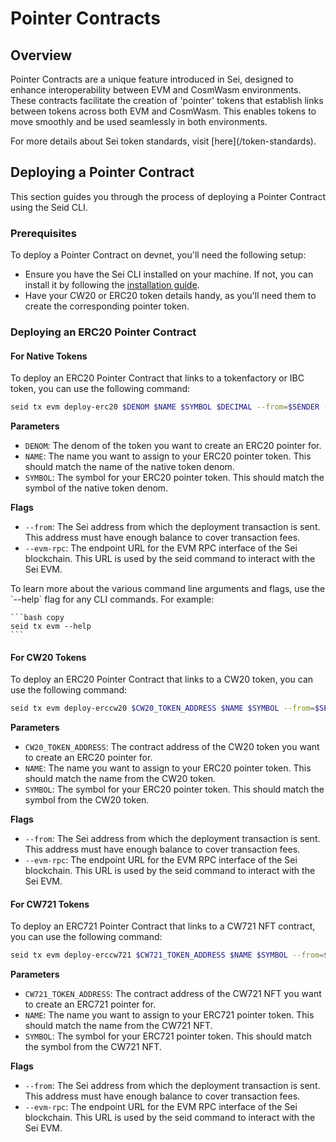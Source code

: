 
# Pointer Contracts

## Overview

Pointer Contracts are a unique feature introduced in Sei, designed to enhance interoperability between EVM and CosmWasm environments. These contracts facilitate the creation of 'pointer' tokens that establish links between tokens across both EVM and CosmWasm. This enables tokens to move smoothly and be used seamlessly in both environments.

<Callout type="info">
  For more details about Sei token standards, visit [here](/token-standards).
</Callout>

## Deploying a Pointer Contract

This section guides you through the process of deploying a Pointer Contract using the Seid CLI.

### Prerequisites

To deploy a Pointer Contract on devnet, you'll need the following setup:

- Ensure you have the Sei CLI installed on your machine. If not, you can install it by following the [installation guide](/quickstart/installing-seid.mdx).
- Have your CW20 or ERC20 token details handy, as you'll need them to create the corresponding pointer token.

### Deploying an ERC20 Pointer Contract

#### For Native Tokens

To deploy an ERC20 Pointer Contract that links to a tokenfactory or IBC token, you can use the following command:

```bash copy
seid tx evm deploy-erc20 $DENOM $NAME $SYMBOL $DECIMAL --from=$SENDER --evm-rpc=https://evm-rpc.arctic-1.seinetwork.io/
```

**Parameters**

- `DENOM`: The denom of the token you want to create an ERC20 pointer for.
- `NAME`: The name you want to assign to your ERC20 pointer token. This should match the name of the native token denom.
- `SYMBOL`: The symbol for your ERC20 pointer token. This should match the symbol of the native token denom.

**Flags**

- `--from`: The Sei address from which the deployment transaction is sent. This address must have enough balance to cover transaction fees.
- `--evm-rpc`: The endpoint URL for the EVM RPC interface of the Sei blockchain. This URL is used by the seid command to interact with the Sei EVM.

<Callout type="info">
  To learn more about the various command line arguments and flags, use the
  `--help` flag for any CLI commands. For example:

    ```bash copy
    seid tx evm --help
    ```

</Callout>

#### For CW20 Tokens

To deploy an ERC20 Pointer Contract that links to a CW20 token, you can use the following command:

```bash copy
seid tx evm deploy-erccw20 $CW20_TOKEN_ADDRESS $NAME $SYMBOL --from=$SENDER --evm-rpc=https://evm-rpc.arctic-1.seinetwork.io/
```

**Parameters**

- `CW20_TOKEN_ADDRESS`: The contract address of the CW20 token you want to create an ERC20 pointer for.
- `NAME`: The name you want to assign to your ERC20 pointer token. This should match the name from the CW20 token.
- `SYMBOL`: The symbol for your ERC20 pointer token. This should match the symbol from the CW20 token.

**Flags**

- `--from`: The Sei address from which the deployment transaction is sent. This address must have enough balance to cover transaction fees.
- `--evm-rpc`: The endpoint URL for the EVM RPC interface of the Sei blockchain. This URL is used by the seid command to interact with the Sei EVM.

#### For CW721 Tokens

To deploy an ERC721 Pointer Contract that links to a CW721 NFT contract, you can use the following command:

```bash copy
seid tx evm deploy-erccw721 $CW721_TOKEN_ADDRESS $NAME $SYMBOL --from=$SENDER --evm-rpc=https://evm-rpc.arctic-1.seinetwork.io/
```

**Parameters**

- `CW721_TOKEN_ADDRESS`: The contract address of the CW721 NFT you want to create an ERC721 pointer for.
- `NAME`: The name you want to assign to your ERC721 pointer token. This should match the name from the CW721 NFT.
- `SYMBOL`: The symbol for your ERC721 pointer token. This should match the symbol from the CW721 NFT.

**Flags**

- `--from`: The Sei address from which the deployment transaction is sent. This address must have enough balance to cover transaction fees.
- `--evm-rpc`: The endpoint URL for the EVM RPC interface of the Sei blockchain. This URL is used by the seid command to interact with the Sei EVM.
